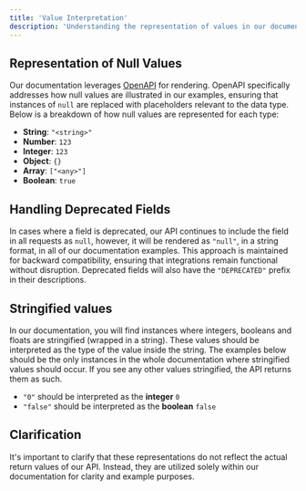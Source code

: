```yaml
---
title: 'Value Interpretation'
description: 'Understanding the representation of values in our documentation'
---
```


## Representation of Null Values
Our documentation leverages [OpenAPI](https://swagger.io/) for rendering. OpenAPI specifically addresses how null values are illustrated in our examples, ensuring that instances of `null` are replaced with placeholders relevant to the data type. Below is a breakdown of how null values are represented for each type:
- **String**: `"<string>"`
- **Number**: `123`
- **Integer**: `123`
- **Object**: `{}`
- **Array**: `["<any>"]`
- **Boolean**: `true`

## Handling Deprecated Fields
In cases where a field is deprecated, our API continues to include the field in all requests as `null`, however, it will be rendered as `"null"`, in a string format, in all of our documentation examples. This approach is maintained for backward compatibility, ensuring that integrations remain functional without disruption. Deprecated fields will also have the `"DEPRECATED"` prefix in their descriptions.

## Stringified values
In our documentation, you will find instances where integers, booleans and floats are stringified (wrapped in a string). These values should be interpreted as the type of the value inside the string. The examples below should be the only instances in the whole documentation where stringified values should occur. If you see any other values stringified, the API returns them as such.
- `"0"` should be interpreted as the **integer** `0`
- `"false"` should be interpreted as the **boolean** `false`

## Clarification
It's important to clarify that these representations do not reflect the actual return values of our API. Instead, they are utilized solely within our documentation for clarity and example purposes.
